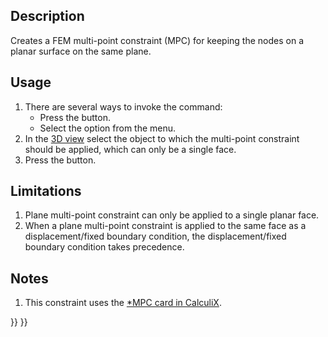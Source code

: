<languages/>
<translate>

<!--T:10-->
{{Docnav
|[[FEM_ConstraintFlowVelocity|Constraint flow velocity]]
|[[FEM_ConstraintSectionPrint|Constraint section print]]
|[[FEM_Workbench|FEM]]
|IconL=FEM_ConstraintFlowVelocity.svg
|IconR=FEM_ConstraintSectionPrint.svg
|IconC=Workbench_FEM.svg
}}

<!--T:1-->
{{GuiCommandContainer|
{{GuiCommand
|Name=FEM ConstraintPlaneRotation
|MenuLocation=Model → Geometrical analysis features → Plane multi-point constraint
|Workbenches=[[FEM_Workbench|FEM]]
|SeeAlso=[[FEM_ConstraintTransform|FEM Constraint transform]]
}}
{{GuiCommandFemInfo
|Solvers=CalculiX
}}
}}

==Description== <!--T:2-->

<!--T:6-->
Creates a FEM multi-point constraint (MPC) for keeping the nodes on a planar surface on the same plane.

==Usage== <!--T:3-->

<!--T:7-->
# There are several ways to invoke the command:
#* Press the {{Button|[[Image:FEM_ConstraintPlaneRotation.svg|16px]] [[FEM_ConstraintPlaneRotation|Plane multi-point constraint]]}} button.
#* Select the {{MenuCommand|Model → Geometrical analysis features → [[Image:FEM_ConstraintPlaneRotation.svg|16px]] Plane multi-point constraint}} option from the menu.
# In the [[3D_view|3D view]] select the object to which the multi-point constraint should be applied, which can only be a single face.
# Press the {{Button|Add}} button.

==Limitations== <!--T:4-->

<!--T:8-->
# Plane multi-point constraint can only be applied to a single planar face.
# When a plane multi-point constraint is applied to the same face as a displacement/fixed boundary condition, the displacement/fixed boundary condition takes precedence.

==Notes== <!--T:5-->

<!--T:9-->
# This constraint uses the [http://web.mit.edu/calculix_v2.7/CalculiX/ccx_2.7/doc/ccx/node220.html *MPC card in CalculiX].


<!--T:11-->
{{Docnav
|[[FEM_ConstraintFlowVelocity|Constraint flow velocity]]
|[[FEM_ConstraintSectionPrint|Constraint section print]]
|[[FEM_Workbench|FEM]]
|IconL=FEM_ConstraintFlowVelocity.svg
|IconR=FEM_ConstraintSectionPrint.svg
|IconC=Workbench_FEM.svg
}}

</translate>
{{FEM Tools navi{{#translation:}}}}
{{Userdocnavi{{#translation:}}}}